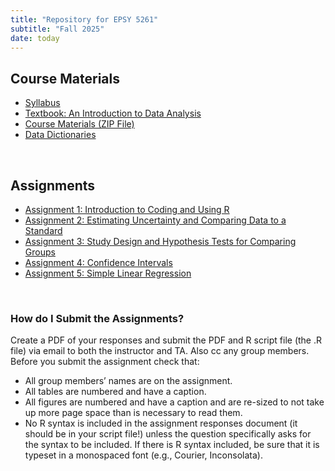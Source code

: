 ```yaml
---
title: "Repository for EPSY 5261"
subtitle: "Fall 2025"
date: today
---
```





## Course Materials

<nav aria-label="materials">
- [Syllabus](https://docs.google.com/document/d/1LvY4n32EHN4ITkMn4kNAWxeEK-SFSBaYmipysFgAAhY/edit?usp=sharing)
- [Textbook: An Introduction to Data Analysis](https://zief0002.github.io/epsy-5261/)
- [Course Materials (ZIP File)](https://github.com/zief0002/psychic-succotash/raw/refs/heads/main/files/epsy-5261-materials.zip)
- [Data Dictionaries](https://zief0002.github.io/epsy-5261/09-00-data-codebooks.html)
<!-- - [R Scripts (ZIP File)](https://github.com/zief0002/psychic-succotash/raw/refs/heads/main/files/R%20Scripts.zip) -->
</nav>

<br />


## Assignments

<nav aria-label="assignments">
- [Assignment 1: Introduction to Coding and Using R](https://docs.google.com/document/d/1VBPeSnOnT3qWQyhnn5m91Lk6o1eCobVEjkbMznlw2Mc/edit?usp=sharing)
- [Assignment 2: Estimating Uncertainty and Comparing Data to a Standard](https://docs.google.com/document/d/1FtDxFzQ7QOND5-BICZU0yxAVPKkfsenMrIARuL5W9AE/edit?usp=sharing)
- [Assignment 3: Study Design and Hypothesis Tests for Comparing Groups](https://docs.google.com/document/d/1qZoPbMAvrYPn0FFjInI9Sw3a81RiErevUNJ4ydt0HQM/edit?usp=sharing)
- [Assignment 4: Confidence Intervals](https://docs.google.com/document/d/1ty8DGQ2ccWd6CB5OM36P05ijy78oQe2GIYGwwFl7tx4/edit?usp=sharing)
- [Assignment 5: Simple Linear Regression](https://docs.google.com/document/d/1O9JXHcMq9gzbcTkDsSbFoNqRuRH_mi4nS9CvoDzGk0o/edit?usp=sharing)
</nav>

<br />


### How do I Submit the Assignments?

Create a PDF of your responses and submit the PDF and R script file (the .R file) via email to both the instructor and TA. Also cc any group members. Before you submit the assignment check that:

<nav aria-label="how">
- All group members’ names are on the assignment.
- All tables are numbered and have a caption.
- All figures are numbered and have a caption and are re-sized to not take up more page space than is necessary to read them.
- No R syntax is included in the assignment responses document (it should be in your script file!) unless the question specifically asks for the syntax to be included. If there is R syntax included, be sure that it is typeset in a monospaced font (e.g., Courier, Inconsolata).
</nav>


<br />

<!-- ## Worksheets -->

<!-- <nav aria-label="worksheets"> -->
<!-- - [Using RStudio](https://docs.google.com/document/d/1rDpvE35orNK6CgCCHjZw_t2mJ1ueQUNj37Dxb576PxE/edit?usp=sharing) -->
<!-- - [Learning dplyr](https://docs.google.com/document/d/177DimhBayb9tGOdUaDOU8-1AmKyEPQvy_xtgwwvjzJ0/edit?usp=sharing) -->
<!-- - [Learning ggplot2](https://docs.google.com/document/d/1UqqcEhuQrBNCdfBk__2BFLbSixoBTFTxPEWfUqhBbzs/edit?usp=sharing) -->
<!-- - [Simple Regression](https://docs.google.com/document/d/17_jumJt_LJbzvSgAQirl9jghgkMbQp1aDL1g5RCuczM/edit?usp=sharing) -->
<!-- - [z-Scores](https://docs.google.com/document/d/1-JCvpKVn9XiZQSGxsdxL6fPRmSYE-V4Wed7m8eMbf4o/edit?usp=sharing) -->
<!-- - [Displaying Effects from a Multiple Regression Model](https://docs.google.com/document/d/1zePvMG0YcaCyc4hQY1bt-YR1O1zQ-do1vr_Gowr2elA/edit?usp=sharing) -->
<!-- - [Discussion: Astrological Signs and Hospitalization](https://docs.google.com/document/d/1uzosfdCtdSU-a9zPL_cUaR2KsGwZEXw-9DMArvvyEaA/edit?usp=sharing) -->
<!-- - [Interaction Effects](https://docs.google.com/document/d/1qyU111rVC1NL2H3i1AIJt6tv0ofstffBntzVWZEEZZs/edit?usp=sharing) -->
<!-- </nav> -->
